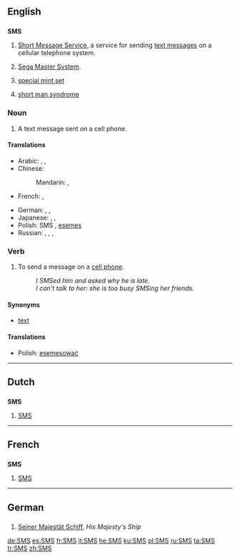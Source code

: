 {{wikipedia|dab=SMS (disambiguation)}}
==English==

==={{initialism}}===
'''SMS'''

# [[Short Message Service]], a service for sending [[text message]]s on a cellular telephone system.
# {{video games}} [[w:Sega Master System|Sega Master System]].
# {{numismatics}} [[special mint set]]
# {{psychology}} [[short man syndrome]]

===Noun===
{{en-noun|es}}

# A text message sent on a cell phone.

====Translations====
{{trans-top|a text message sent on a cell phone}}
* Arabic: {{t|ar|رسالة|f|tr=risaala|sc=Arab}},  {{t|ar|رسالة إس إم إس|f|tr=risaalat 'es 'em 'es|sc=Arab}},  {{t|ar|إس إم إس|m|tr='es 'em 'es|sc=Arab}}
* Chinese:
*: Mandarin: {{t|zh|短信|tr=duǎnxìn|sc=Hani}},  {{t|zh|SMS|tr=es-em-es}}
* French: {{t|fr|SMS|m}},  {{t|fr|texto|m}}
{{trans-mid}}
* German: {{t|de|SMS|f|n}},  {{t|de|SMS-Nachricht|f}},  {{t|de|Textnachricht|f}}
* Japanese: {{t|ja|伝言|tr=でんごん, dengon|sc=Jpan}},  {{t|ja|エス・エム・エス|tr=esu-emu-esu|sc=Jpan}},  {{t|ja|ＳＭＳ|tr=esu-emu-esu|sc=Jpan}}
* Polish: SMS {{m}}, [[esemes]] {{m}}
* Russian: {{t|ru|SMS|m}},  {{t|ru|эс-эм-эс|m|tr=es-em-és|sc=Cyrl}},  {{qualifier|colloquial}} {{t|ru|эсэмэска|f|tr=eseméska|sc=Cyrl}},  {{t|ru|сообщение|n|tr=soobščénije|sc=Cyrl}}
{{trans-bottom}}

===Verb===
{{en-verb|SMS|es}}

# To send a message on a [[cell phone]].
#: ''I SMSed him and asked why he is late.''
#: ''I can't talk to her: she is too busy SMSing her friends.''

====Synonyms====
* [[text#Verb|text]]

====Translations====
{{trans-top|to send a message on a cell phone}}
* Polish: [[esemesować]]
{{trans-mid}}
{{trans-bottom}}

----

==Dutch==

==={{initialism|Dutch}}===
'''SMS'''

# [[#English|SMS]]

----

==French==

==={{initialism|French}}===
'''SMS'''

# [[#English|SMS]]

----

==German==

==={{initialism|German}}===
{{infl|de|initialism}}

# {{nautical}}{{military}} [[Seiner Majestät Schiff]], ''His Majesty's Ship''

[[de:SMS]]
[[es:SMS]]
[[fr:SMS]]
[[it:SMS]]
[[he:SMS]]
[[ku:SMS]]
[[pl:SMS]]
[[ru:SMS]]
[[ta:SMS]]
[[tr:SMS]]
[[zh:SMS]]